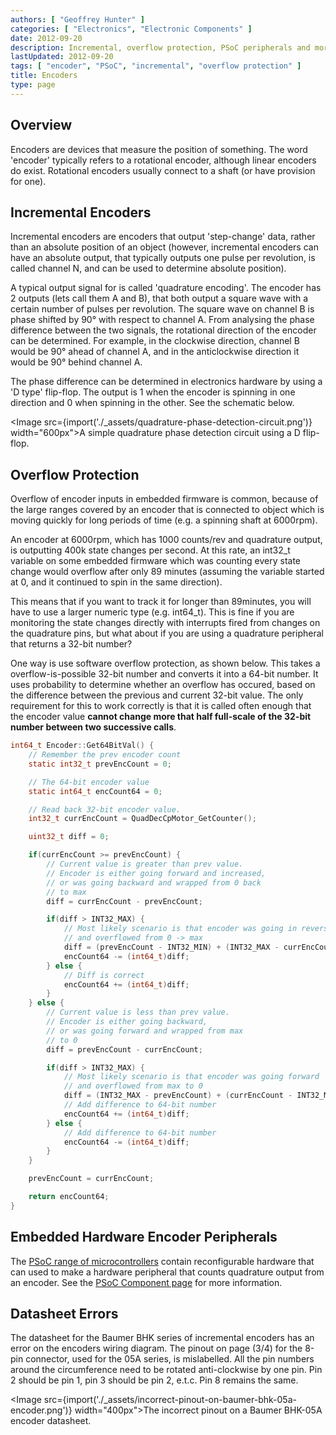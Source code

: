 ```yaml
---
authors: [ "Geoffrey Hunter" ]
categories: [ "Electronics", "Electronic Components" ]
date: 2012-09-20
description: Incremental, overflow protection, PSoC peripherals and more info about encoders.
lastUpdated: 2012-09-20
tags: [ "encoder", "PSoC", "incremental", "overflow protection" ]
title: Encoders
type: page
---
```



## Overview

Encoders are devices that measure the position of something. The word 'encoder' typically refers to a rotational encoder, although linear encoders do exist. Rotational encoders usually connect to a shaft (or have provision for one).

## Incremental Encoders

Incremental encoders are encoders that output 'step-change' data, rather than an absolute position of an object (however, incremental encoders can have an absolute output, that typically outputs one pulse per revolution, is called channel N, and can be used to determine absolute position).

A typical output signal for is called 'quadrature encoding'. The encoder has 2 outputs (lets call them A and B), that both output a square wave with a certain number of pulses per revolution. The square wave on channel B is phase shifted by 90° with respect to channel A. From analysing the phase difference between the two signals, the rotational direction of the encoder can be determined. For example, in the clockwise direction, channel B would be 90° ahead of channel A, and in the anticlockwise direction it would be 90° behind channel A.

The phase difference can be determined in electronics hardware by using a 'D type' flip-flop. The output is 1 when the encoder is spinning in one direction and 0 when spinning in the other. See the schematic below.

<Image src={import('./_assets/quadrature-phase-detection-circuit.png')} width="600px">A simple quadrature phase detection circuit using a D flip-flop.</Image>

## Overflow Protection

Overflow of encoder inputs in embedded firmware is common, because of the large ranges covered by an encoder that is connected to object which is moving quickly for long periods of time (e.g. a spinning shaft at 6000rpm).

An encoder at 6000rpm, which has 1000 counts/rev and quadrature output, is outputting 400k state changes per second. At this rate, an int32_t variable on some embedded firmware which was counting every state change would overflow after only 89 minutes (assuming the variable started at 0, and it continued to spin in the same direction).

This means that if you want to track it for longer than 89minutes, you will have to use a larger numeric type (e.g. int64_t). This is fine if you are monitoring the state changes directly with interrupts fired from changes on the quadrature pins, but what about if you are using a quadrature peripheral that returns a 32-bit number?

One way is use software overflow protection, as shown below. This takes a overflow-is-possible 32-bit number and converts it into a 64-bit number. It uses probability to determine whether an overflow has occured, based on the difference between the previous and current 32-bit value. The only requirement for this to work correctly is that it is called often enough that the encoder value **cannot change more that half full-scale of the 32-bit number between two successive calls**.

```c
int64_t Encoder::Get64BitVal() {
    // Remember the prev encoder count
    static int32_t prevEncCount = 0;

    // The 64-bit encoder value
    static int64_t encCount64 = 0;

    // Read back 32-bit encoder value.
    int32_t currEncCount = QuadDecCpMotor_GetCounter();

    uint32_t diff = 0;

    if(currEncCount >= prevEncCount) {
        // Current value is greater than prev value.
        // Encoder is either going forward and increased, 
        // or was going backward and wrapped from 0 back
        // to max
        diff = currEncCount - prevEncCount;

        if(diff > INT32_MAX) {
            // Most likely scenario is that encoder was going in reverse
            // and overflowed from 0 -> max
            diff = (prevEncCount - INT32_MIN) + (INT32_MAX - currEncCount);
            encCount64 -= (int64_t)diff;
        } else {
            // Diff is correct
            encCount64 += (int64_t)diff;
        }
    } else {
        // Current value is less than prev value.
        // Encoder is either going backward, 
        // or was going forward and wrapped from max
        // to 0
        diff = prevEncCount - currEncCount;

        if(diff > INT32_MAX) {
            // Most likely scenario is that encoder was going forward
            // and overflowed from max to 0
            diff = (INT32_MAX - prevEncCount) + (currEncCount - INT32_MIN);
            // Add difference to 64-bit number
            encCount64 += (int64_t)diff;
        } else {
            // Add difference to 64-bit number
            encCount64 -= (int64_t)diff;
        }
    }

    prevEncCount = currEncCount;

    return encCount64;
}
```

## Embedded Hardware Encoder Peripherals

The [PSoC range of microcontrollers](/programming/microcontrollers/psoc) contain reconfigurable hardware that can used to make a hardware peripheral that counts quadrature output from an encoder. See the [PSoC Component page](/programming/microcontrollers/psoc/components) for more information.

## Datasheet Errors

The datasheet for the Baumer BHK series of incremental encoders has an error on the encoders wiring diagram. The pinout on page (3/4) for the 8-pin connector, used for the 05A series, is mislabelled. All the pin numbers around the circumference need to be rotated anti-clockwise by one pin. Pin 2 should be pin 1, pin 3 should be pin 2, e.t.c. Pin 8 remains the same.

<Image src={import('./_assets/incorrect-pinout-on-baumer-bhk-05a-encoder.png')} width="400px">The incorrect pinout on a Baumer BHK-05A encoder datasheet.</Image>
